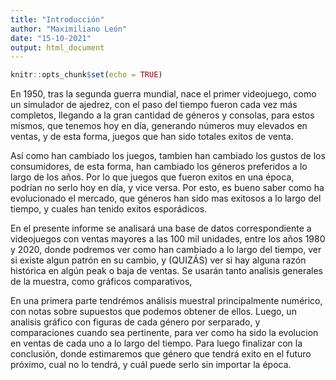 ```yaml
---
title: "Introducción"
author: "Maximiliano León"
date: "15-10-2021"
output: html_document
---
```


```r
knitr::opts_chunk$set(echo = TRUE)
```

En 1950, tras la segunda guerra mundial, nace el primer videojuego, como un simulador de ajedrez, con el paso del tiempo fueron cada vez más completos, llegando a la gran cantidad de géneros y consolas, para estos mismos, que tenemos hoy en día, generando números muy elevados en ventas, y de esta forma, juegos que han sido totales exitos de venta.

Así como han cambiado los juegos, tambien han cambiado los gustos de los consumidores, de esta forma, han cambiado los géneros preferidos a lo largo de los años. Por lo que juegos que fueron exitos en una época, podrían no serlo hoy en día, y vice versa. Por esto, es bueno saber como ha evolucionado el mercado, que géneros han sido mas exitosos a lo largo del tiempo, y cuales han tenido exitos esporádicos.

En el presente informe se analisará una base de datos correspondiente a videojuegos con ventas mayores a las 100 mil unidades, entre los años 1980 y 2020, donde podremos ver como han cambiado a lo largo del tiempo, ver si existe algun patrón en su cambio, y (QUIZÁS) ver si hay alguna razón histórica en algún peak o baja de ventas. Se usarán tanto analisis generales de la muestra, como gráficos comparativos, 

En una primera parte tendrémos análisis muestral principalmente numérico, con notas sobre supuestos que podemos obtener de ellos. Luego, un analisis gráfico con figuras de cada género por serparado, y comparaciones cuando sea pertinente, para ver como ha sido la evolucion en ventas de cada uno a lo largo del tiempo. Para luego finalizar con la conclusión, donde estimaremos que género que tendrá exito en el futuro próximo, cual no lo tendrá, y cuál puede serlo sin importar la época.

